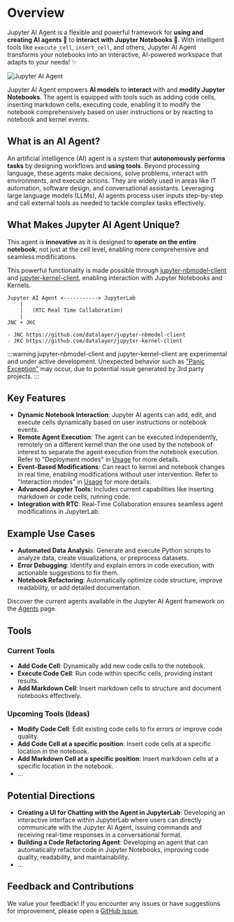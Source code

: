 # Overview

Jupyter AI Agent is a flexible and powerful framework for **using and creating AI agents 🤖** to **interact with Jupyter Notebooks 📓**. 
With intelligent tools like `execute_cell`, `insert_cell`, and others, Jupyter AI Agent transforms your notebooks into an interactive, AI-powered workspace that adapts to your needs! ✨

![Jupyter AI Agent](https://assets.datalayer.tech/jupyter-ai-agent/ai-agent-prompt-demo-terminal.gif)

Jupyter AI Agent empowers **AI models** to **interact** with and **modify Jupyter Notebooks**. The agent is equipped with tools such as adding code cells, inserting markdown cells, executing code, enabling it to modify the notebook comprehensively based on user instructions or by reacting to notebook and kernel events.

## What is an AI Agent?

An artificial intelligence (AI) agent is a system that **autonomously performs tasks** by designing workflows and **using tools**. 
Beyond processing language, these agents make decisions, solve problems, interact with environments, and execute actions. 
They are widely used in areas like IT automation, software design, and conversational assistants. 
Leveraging large language models (LLMs), AI agents process user inputs step-by-step and call external tools as needed to tackle 
complex tasks effectively.

## What Makes Jupyter AI Agent Unique?

This agent is **innovative** as it is designed to **operate on the entire notebook**, not just at the cell level, enabling more comprehensive and seamless modifications.

This powerful functionality is made possible through [jupyter-nbmodel-client](https://github.com/datalayer/jupyter-nbmodel-client) and [jupyter-kernel-client](https://github.com/datalayer/jupyter-kernel-client), enabling interaction with Jupyter Notebooks and Kernels.

```
Jupyter AI Agent <-----------> JupyterLab
    |
    |   (RTC Real Time Collaboration)
    |
JNC + JKC

- JNC https://github.com/datalayer/jupyter-nbmodel-client
- JKC https://github.com/datalayer/jupyter-kernel-client
```

:::warning
jupyter-nbmodel-client and jupyter-kernel-client are experimental and under active development.
Unexpected behavior such as ["Panic Exception"](https://github.com/datalayer/jupyter-nbmodel-client/issues/12) may occur, due to potential issue generated by 3rd party projects.
:::

## Key Features

- **Dynamic Notebook Interaction**: Jupyter AI agents can add, edit, and execute cells dynamically based on user instructions or notebook events.
- **Remote Agent Execution**: The agent can be executed independently, remotely on a different kernel than the one used by the notebook of interest to separate the agent execution from the notebook execution. Refer to "Deployment modes" in [Usage](/docs/Usage/) for more details.
- **Event-Based Modifications**: Can react to kernel and notebook changes in real time, enabling modifications without user intervention. Refer to "Interaction modes" in [Usage](/docs/Usage/) for more details.
- **Advanced Jupyter Tools**: Includes current capabilities like inserting markdown or code cells, running code.
- **Integration with RTC**: Real-Time Collaboration ensures seamless agent modifications in JupyterLab.

## Example Use Cases

- **Automated Data Analysi**s: Generate and execute Python scripts to analyze data, create visualizations, or preprocess datasets.
- **Error Debugging**: Identify and explain errors in code execution, with actionable suggestions to fix them.
- **Notebook Refactoring**: Automatically optimize code structure, improve readability, or add detailed documentation.

Discover the current agents available in the Jupyter AI Agent framework on the [Agents](/docs/Agents/) page.

## Tools

### Current Tools

- **Add Code Cell**: Dynamically add new code cells to the notebook.
- **Execute Code Cell**: Run code within specific cells, providing instant results.
- **Add Markdown Cell**: Insert markdown cells to structure and document notebooks effectively.

### Upcoming Tools (Ideas)

- **Modify Code Cell**: Edit existing code cells to fix errors or improve code quality.
- **Add Code Cell at a specific position**: Insert code cells at a specific location in the notebook.
- **Add Markdown Cell at a specific position**: Insert markdown cells at a specific location in the notebook.
- ...

## Potential Directions
- **Creating a UI for Chatting with the Agent in JupyterLab**: Developing an interactive interface within JupyterLab 
where users can directly communicate with the Jupyter AI Agent, issuing commands and receiving real-time responses 
in a conversational format.
- **Building a Code Refactoring Agent**: Developing an agent that can automatically refactor code in Jupyter Notebooks,
improving code quality, readability, and maintainability.
- ...

## Feedback and Contributions

We value your feedback! If you encounter any issues or have suggestions for improvement, please open a [GitHub issue](https://github.com/datalayer/jupyter-ai-agent/issues).